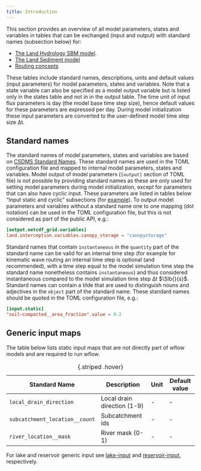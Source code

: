 ```yaml
---
title: Introduction
---
```


This section provides an overview of all model parameters, states and variables in tables
that can be exchanged (input and output) with standard names (subsection below) for:

+ [The Land Hydrology SBM model](./parameters_landhydrology_sbm.qmd).
+ [The Land Sediment model](./parameters_sediment.qmd)
+ [Routing concepts](./parameters_routing.qmd)

These tables include standard names, descriptions, units and default values (input
parameters) for model parameters, states and variables. Note that a state variable can also
be specified as a model output variable but is listed only in the states table and not in in
the output table. The time unit of input flux parameters is day (the model base time step
size), hence default values for these parameters are expressed per day. During model
initialization these input parameters are converted to the user-defined model time step size
Δt.

## Standard names
The standard names of model parameters, states and variables are based on [CSDMS Standard
Names](https://csdms.colorado.edu/wiki/CSDMS_Standard_Names). These standard names are used
in the TOML configuration file and mapped to internal model parameters, states and
variables. Model output of model parameters (`[output]` section of TOML file) is not
possible by providing standard names as these are only used for setting model parameters
during model initialization, except for parameters that can also have cyclic input. These
parameters are listed in tables below "Input static and cyclic" subsections (for
[example](./parameters_landhydrology_sbm.qmd#input-cyclic-lai)). To output model parameters
and variables without a standard name one to one mapping (dot notation) can be used in the
TOML configuration file, but this is not considered as part of the public API, e.g.:

```toml
[output.netcdf_grid.variables]
land.interception.variables.canopy_storage = "canopystorage"
```

Standard names that contain `instantaneous` in the `quantity` part of the standard name can
be valid for an internal time step (for example for kinematic wave routing an internal time
step is optional (and recommended), with a time step equal to the model simulation time step
the standard name nonetheless contains `instantaneous`) and thus considered instantaneous
compared to the model simulation time step Δt $\SIb{}{s}$. Standard names can contain a
tilde that are used to distinguish nouns and adjectives in the `object` part of the standard
name. These standard names should be quoted in the TOML configuration file, e.g.:

```toml
[input.static]
"soil~compacted__area_fraction".value = 0.2
```

## Generic input maps {#input-generic}
The table below lists static input maps that are not directly part of wflow models and are
required to run wflow. 

| Standard Name | Description | Unit | Default value |
| ---- | ----- | - | -- |
| `local_drain_direction` | Local drain direction (1-9) | - | - |
| `subcatchment_location__count` | Subcatchment ids | - | - |
| `river_location__mask` | River mask (0-1) | - | - |
: {.striped .hover}

For lake and reservoir generic input see
[lake-input](./parameters_routing.qmd#input-generic-lake) and
[reservoir-input](./parameters_routing.qmd#input-generic-reservoir), respectively.